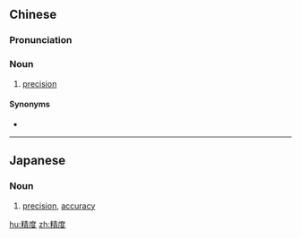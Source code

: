 ==Chinese==
{{zh-forms}}

===Pronunciation===
{{zh-pron
|m=jīngdù
|cat=n
}}

===Noun===
{{zh-noun}}
# [[precision]]

====Synonyms====
* {{zh-l|精密度}}

----

==Japanese==
{{ja-kanjitab|せい|ど|yomi=on}}

===Noun===
{{ja-noun|せいど}}

# [[precision]], [[accuracy]]
#: {{ja-usex|データの精度があまり良くない|データ の せいど が あまり よくない|the data is not very accurate}}

[[hu:精度]]
[[zh:精度]]